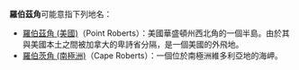'''羅伯茲角'''可能意指下列地名：
* [[羅伯茲角_(美國)|羅伯茲角 (美國)]]（Point Roberts）：美國華盛頓州西北角的一個半島。由於其與美國本土之間被加拿大的卑詩省分隔，是一個美國的外飛地。
* [[羅伯茨角_(南極洲)|羅伯茨角 (南極洲)]]（Cape Roberts）：一個位於南極洲維多利亞地的海岬。

{{disambig|三字地名消歧義}}